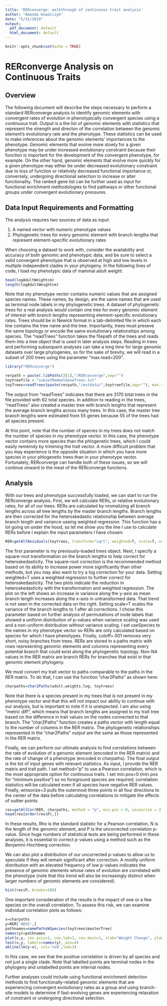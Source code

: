 ```yaml
---
title: 'RERconverge: walkthrough of continuous trait analysis'
author: "Amanda Kowalczyk"
date: "5/31/2018"
output:
  pdf_document: default
  html_document: default
---
```


```r
knitr::opts_chunk$set(echo = TRUE)
```

# RERconverge Analysis on Continuous Traits

## Overview

The following document will describe the steps necessary to perform a standard RERconverge analysis to identify genomic elements with convergent rates of evolution in phenotypically convergent species using a continuous trait.  Output is a the list of genomic elements with statistics that represent the strength and directon of the correlation between the genomic element's evolutionary rate and the phenotype.  These statistics can be used to make inferences about the genomic elements' importances to the phenotype.  Genomic elements that evolve more slowly for a given phenotype may be under increased evolutionary constraint because their function is important for the development of the convergent phenotype, for example.  On the other hand, genomic elements that evolve more quickly for a given phenotype may either be under decreased evolutionary constraint due to loss of function or relatively decreased functional importance or, conversely, undergoing directional selection to increase or alter functionality.  The ranked gene list can be further used as input for functional enrichment methodologies to find pathways or other functional groups under convergent evolutionary pressures.  

## Data Input Requirements and Formatting

The analysis requires two sources of data as input:  
  
1. A named vector with numeric phenotype values  
2. Phylogenetic trees for every genomic element with branch lengths that represent element-specific evolutionary rates  
  
When choosing a dataset to work with, consider the availability and accuracy of both genomic and phenotypic data, and be sure to select a valid convergent phenotype that is observed at high and low levels in multiple independent clades in your phylogeny.  In the following lines of code, I load my phenotypic data of mammal adult weight:  

```r
head(logAdultWeightcm)
length(logAdultWeightcm)
```

Note that my phenotype vector contains numeric values that are assigned species names.  These names, by design, are the same names that are used as terminal node labels in my phylogenetic trees.  A dataset of phylogenetic trees for a real analysis would contain one tree for every genomic element of interest with branch lengths representing element-specific evolutionary rates.  Trees should be in Newick format in a tab-delimited file in which each line contains the tree name and the tree.  Importantly, trees must preseve the same topology or encode the same evolutionary relationships among species.  The "readTrees" function takes the filepath of the trees and reads them into a tree object that is used in later analysis steps.  Reading in trees and performing subsequent analyses can take a long time for large genomic datasets over large phylogenies, so for the sake of brevity, we will read in a subset of 200 trees using the parameter "max.read=200".

```r
library("RERconverge")

```
```r
rerpath = paste(.libPaths()[1],"/RERconverge",sep="")
toytreefile = "subsetMammalGeneTrees.txt"
toyTrees=readTrees(paste(rerpath,"/extdata/",toytreefile,sep=""), max.read = 200)
```

The output from "readTrees" indicates that there are 3170 total trees in the file provided with 62 total species.  In addition to reading in the trees, "readTrees" also created a master tree with branch lengths that represent the average branch lengths across many trees.  In this case, the master tree branch lengths were estimated from 55 genes because 55 of the trees had all species present.  

At this point, note that the number of species in my trees does not match the number of species in my phenotype vector.  In this case, the phenotype vector contains more species than the phlogenetic trees, which I could easily rememdy by trimming the trait vector.  A more difficult problem that you may experience is the opposite situation in which you have more species in your phlogenetic trees than in your phenotype vector.  Fortunately, RERconverge can handle both of these issues, so we will continue onward to the meat of the RERconverge functions.

## Analysis

With our trees and phenotype successfully loaded, we can start to run the RERconverge analysis.  First, we will calculate RERs, or relative evolutionary rates, for all of our trees.  RERs are calculated by nromalizing all branch lengths across all tree lengths by the master branch lengths.  Branch lengths are then corrected for the heteroskedastic relationship between average branch length and variance useing weighted regression.  This function has a lot going on under the hood, so let me show you the line I use to calculate RERs before I explain the input parameters I have chosen:

```r
RER=getAllResiduals(toytrees, transform="sqrt", weighted=T, scale=T, useSpecies =names(adult.weights.log), cutoff=.001)
```

The first parameter is my previously-loaded trees object.  Next, I specify a square-root transformation on the branch lengths to help correct for heteroskedasticity.  The square-root correction is the recommended method based on its ability to increase power more significantly than other methods, but you may also want to try a log correction for your data.  Setting weighted=T uses a weighted regression to further correct for heteroskedasticity.  The two plots indicate the reduction in heteroskedasticity with the transformation and weighted regression.  The plot on the left shows an increase in variance along the y-axis as mean branch length increases along the x-axis in untransformed data.  That trend is not seen in the corrected data on the right.  Setting scale=T scales the variance of the branch lengths to 1 after all corrections.  I chose this parameter based on further analysis of permutations of node labels that showed a uniform distribution of p-values when variance scaling was used and a non-uniform distribution without variance scaling.  I set useSpecies to the names in my phenotype vector so RERs are only calculated based on species for which I have phenotypes.  Finally, cutoff=.001 removes very short, noisy branches from trees.  RERs are stored in a paths matrix with rows representing genomic elements and columns representing every potential branch that could exist along the phylogenetic topology.  Non-NA values in the RER matrix are branch RERs for branches that exist in that genomic element phylogeny.  
  
We must convert my trait vector to paths comparable to the paths in the RER matrix.  To do that, I can use the function "char2Paths" as shown here:

```r
charpaths=char2Paths(adult.weights.log, toytrees)
```

Note that there is a species present in my trees that is not present in my phenotype vector and that this will not impact our ability to continue with our analysis, but is important to note if it is unexpected.  I am also using "metric diff", which means that branch lengths are assigned to my trait tree based on the difference in trait values on the nodes connected to that branch.  The "char2Paths" function creates a paths vector with length equal to the number of columns in the RER matrix.  The phylogenetic relationships represented in the "char2Paths" output are the same as those represented in the RER matrix.  
  
Finally, we can perform our ultimate analysis to find correlations between the rate of evolution of a genomic element (encoded in the RER matrix) and the rate of change of a phenotype (encoded in charpaths).  The final output is the list of input genes with relevant statistics.  As input, I provide the RER matrix and trait path.  I set method="p" to use a Pearson correlation, which is the most appropriate option for continuous traits.  I set min.pos=0 (min.pos for "minimum positive") so no foreground species are required; correlation statistics will be calculated even if all species have negative RER values.  Finally, winsorize=3 pulls the outermost three points in all four directions to the center of the data before calculating correlations to mitigate the effects of outlier points.

```r
res=getAllCor(RER, charpaths, method = "p", min.pos = 0, winsorize = 3)
head(res[order(res$P),])
```

In these results, Rho is the standard statistic for a Pearson correlation, N is the length of the genomic element, and P is the uncorrected correlation p-value.  Since huge numbers of statistical tests are being performed in these analyses, it is essential to correct p-values using a method such as the Benjamini-Hochberg correction.  
  
We can also plot a distribution of our uncorrected p-values to allow us to speculate if they will remain significant after correction.  A mostly uniform distribution with an elevated frequency of low p-values indicates the presence of genomic elements whose rates of evolution are correlated with the phenotype (note that this trend will also be increasingly distinct when larger numbers of genomic elements are considered).
```r
hist(res$P, breaks=100)
```

  
One important consideration of the results is the impact of one or a few species on the overall correlation.  To assess this risk, we can examine individual correlation plots as follows:
```r
x=charpaths
y=RER['ADSS',]
pathnames=namePathsWSpecies(toytrees$masterTree)
names(y)=pathnames
plot(x,y, cex.axis=1, cex.lab=1, cex.main=1, xlab="Weight Change", ylab="Evolutionary Rate", main="Gene ADSS Pearson Correlation",pch=19, cex=1, xlim=c(-2,2))
text(x,y, labels=names(y), pos=4)
abline(lm(y~x), col='red',lwd=3)
```

In this case, we see that the positive correlation is driven by all species and not just a single clade.  Note that labelled points are terminal nodes in the phylogeny and unlabelled points are internal nodes.  
  
  
Further analyses could include using functional enrichment detection methods to find functionally-related genomic elements that are experiencing convergent evolutionary rates as a group and using branch-site models to determine if fast-evolving genes are experiencing relaxation of constraint or undergoing directional selection.


